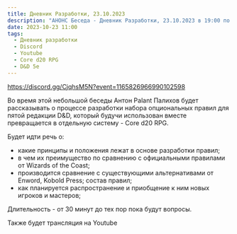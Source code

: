 ```yaml
---
title: Дневник Разработки, 23.10.2023
description: "АНОНС Беседа - Дневник Разработки, 23.10.2023 в 19:00 по Киеву"
date: 2023-10-23 11:00
tags:
  - Дневник разработки
  - Discord
  - Youtube
  - Core d20 RPG
  - D&D 5e
---
```


https://discord.gg/CjqhsM5N?event=1165826966990102598

Во время этой небольшой беседы Антон Palant Палихов будет рассказывать о процессе разработки набора опциональных правил для пятой редакции D&D, который будучи использован вместе превращается в отдельную систему - Core d20 RPG.

Будет идти речь о:
- какие принципы  и положения лежат в основе разработки правил;
- в чем их преимущество по сравнению с официальными правилами от Wizards of the Coast;
- производится сравнение с существующими альтернативами от Enword, Kobold Press;
состав правил;
- как планируется распространение и приобщение к ним новых игроков и мастеров;

Длительность - от 30 минут до тех пор пока будут вопросы.

Также будет трансляция на Youtube